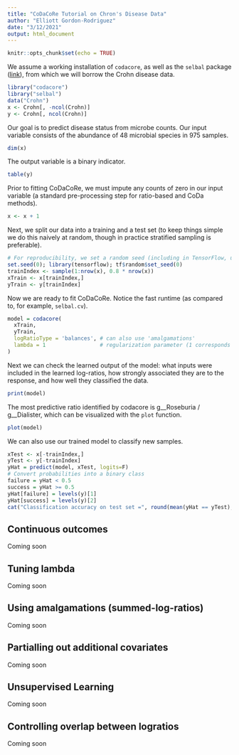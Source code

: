 ```yaml
---
title: "CoDaCoRe Tutorial on Chron's Disease Data"
author: "Elliott Gordon-Rodriguez"
date: "3/12/2021"
output: html_document
---
```


```r
knitr::opts_chunk$set(echo = TRUE)
```

We assume a working installation of `codacore`, as well as the `selbal` package ([link](https://github.com/UVic-omics/selbal/blob/master/vignettes/vignette.Rmd)), from which we will borrow the Crohn disease data.
```r
library("codacore")
library("selbal")
data("Crohn")
x <- Crohn[, -ncol(Crohn)]
y <- Crohn[, ncol(Crohn)]
```

Our goal is to predict disease status from microbe counts. Our input variable consists of the abundance of 48 microbial species in 975 samples.
```r
dim(x)
```

The output variable is a binary indicator.
```r
table(y)
```

Prior to fitting CoDaCoRe, we must impute any counts of zero in our input variable (a standard pre-processing step for ratio-based and CoDa methods).
```r
x <- x + 1
```

Next, we split our data into a training and a test set (to keep things simple we do this naively at random, though in practice stratified sampling is preferable).
```r
# For reproducibility, we set a random seed (including in TensorFlow, used by codacore)
set.seed(0); library(tensorflow); tf$random$set_seed(0)
trainIndex <- sample(1:nrow(x), 0.8 * nrow(x))
xTrain <- x[trainIndex,]
yTrain <- y[trainIndex]
```

Now we are ready to fit CoDaCoRe. Notice the fast runtime (as compared to, for example, `selbal.cv`).
```r
model = codacore(
  xTrain,
  yTrain,
  logRatioType = 'balances', # can also use 'amalgamations'
  lambda = 1                 # regularization parameter (1 corresponds to "1SE rule")
)
```

Next we can check the learned output of the model: what inputs were included in the learned log-ratios, how strongly associated they are to the response, and how well they classified the data.
```r
print(model)
```

The most predictive ratio identified by codacore is g__Roseburia / g__Dialister, which can be visualized with the `plot` function.
```r
plot(model)
```

We can also use our trained model to classify new samples.
```r
xTest <- x[-trainIndex,]
yTest <- y[-trainIndex]
yHat = predict(model, xTest, logits=F)
# Convert probabilities into a binary class
failure = yHat < 0.5
success = yHat >= 0.5
yHat[failure] = levels(y)[1]
yHat[success] = levels(y)[2]
cat("Classification accuracy on test set =", round(mean(yHat == yTest), 2))
```

## Continuous outcomes
Coming soon

## Tuning lambda
Coming soon

## Using amalgamations (summed-log-ratios)
Coming soon

## Partialling out additional covariates
Coming soon

## Unsupervised Learning
Coming soon

## Controlling overlap between logratios
Coming soon

